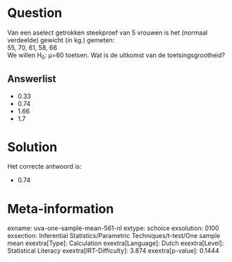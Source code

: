 Question
========

Van een aselect getrokken steekproef van 5 vrouwen is het (normaal
verdeelde) gewicht (in kg.) gemeten:\
55, 70, 61, 58, 66\
We willen H~0~: μ=60 toetsen. Wat is de uitkomst van de
toetsingsgrootheid?


Answerlist
----------

* 0.33
* 0.74
* 1.66
* 1.7

Solution
========

Het correcte antwoord is: 

* 0.74

Meta-information
================
exname: uva-one-sample-mean-561-nl
extype: schoice
exsolution: 0100
exsection: Inferential Statistics/Parametric Techniques/t-test/One sample mean
exextra[Type]: Calculation
exextra[Language]: Dutch
exextra[Level]: Statistical Literacy
exextra[IRT-Difficulty]: 3.874
exextra[p-value]: 0.1444
